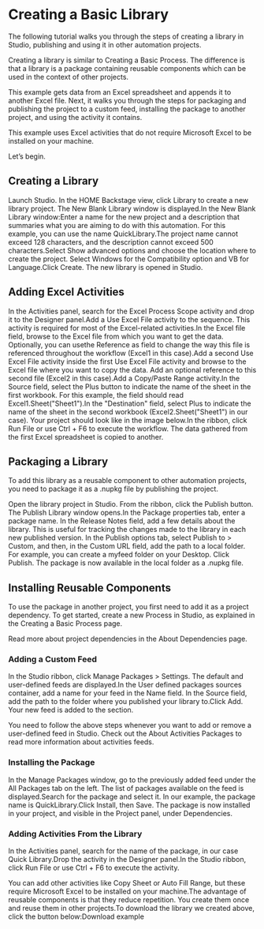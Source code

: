 ﻿# Creating a Basic Library

The following tutorial walks you through the steps of creating a library in Studio, publishing and using it in other automation projects.

Creating a library is similar to Creating a Basic Process. The difference is that a library is a package containing reusable components which can be used in the context of other projects.

This example gets data from an Excel spreadsheet and appends it to another Excel file. Next, it walks you through the steps for packaging and publishing the project to a custom feed, installing the package to another project, and using the activity it contains.

This example uses Excel activities that do not require Microsoft Excel to be installed on your machine.

Let’s begin.

## Creating a Library

Launch Studio. In the HOME Backstage view, click Library to create a new library
          project. The New Blank Library window is displayed.In the New Blank Library window:Enter a name for the new project and a description that summaries what you are
              aiming to do with this automation. For this example, you can use the name
                QuickLibrary.The project name cannot
                exceed 128 characters, and the description cannot exceed 500 characters.Select Show advanced options
              and choose the location where to create the project. Select Windows for the Compatibility option and VB for Language.Click Create. The new library is opened in Studio.


## Adding Excel Activities

In the Activities panel, search for the  Excel Process Scope activity and drop it to the Designer panel.Add a Use Excel File activity to the sequence. This activity is required for most of the Excel-related activities.In the Excel file field, browse to the Excel file from which you want to get the data. Optionally, you can usethe Reference as field to change the way this file is referenced throughout the workflow (Excel1 in this case).Add a second Use Excel File activity inside the first Use Excel File activity and browse to the Excel file where you want to copy the data. Add an optional reference to this second file (Excel2 in this case).Add a Copy/Paste Range activity.In the Source field, select the Plus button to indicate the name of the sheet in the first workbook. For this example, the field should read Excel1.Sheet("Sheet1").In the "Destination" field, select Plus to indicate the name of the sheet in the second workbook (Excel2.Sheet("Sheet1") in our case). Your project should look like in the image below.In the ribbon, click Run File or use Ctrl + F6 to execute the workflow. The data gathered from the first Excel spreadsheet is copied to another.


## Packaging a Library

To add this library as a reusable component to other automation projects, you need to package it as a .nupkg file by publishing the project.

Open the library project in Studio.
From the ribbon, click the Publish button. The Publish Library window opens.In the Package properties tab, enter a package name. In the Release Notes field, add a few details about the library. This is useful for tracking the changes made to the library in each new published version.
In the Publish options tab, select Publish to > Custom, and then, in the Custom URL field, add the path to a local folder. For example, you can create a myfeed folder on your Desktop.
Click Publish.  The package is now available in the local folder as a .nupkg file.


## Installing Reusable Components

To use the package in another project, you first need to add it as a project dependency. To get started, create a new Process in Studio, as explained in the Creating a Basic Process page.

Read more about project dependencies in the About Dependencies page.


### Adding a Custom Feed

In the Studio ribbon, click Manage Packages > Settings. The default and user-defined feeds are displayed.In the User defined packages sources container, add a name for your feed in the Name field. In the Source field, add the path to the folder where you published your library to.Click Add. Your new feed is added to the section.

You need to follow the above steps whenever you want to add or remove a user-defined feed in Studio. Check out the About Activities Packages to read more information about activities feeds.


### Installing the Package

In the Manage Packages window, go to the previously added feed under the All Packages tab on the left. The list of packages available on the feed is displayed.Search for the package and select it. In our example, the package name is QuickLibrary.Click Install, then Save. The package is now installed in your project, and visible in the Project panel, under Dependencies.


### Adding Activities From the Library

In the Activities panel, search for the name of the package, in our case Quick Library.Drop the activity in the Designer panel.In the Studio ribbon, click Run File or use Ctrl + F6 to execute the activity.

You can add other activities like Copy Sheet or Auto Fill Range, but these require Microsoft Excel to be installed on your machine.The advantage of reusable components is that they reduce repetition. You create them once and reuse them in other projects.To download the library we created above, click the button below:Download example


